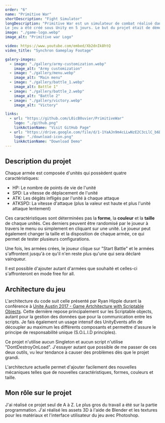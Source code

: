 ```yaml
---
order: "6"
name: "Primitive War"
shortDescription: "Fight Simulator"
longDescription: "Primitive War est un simulateur de combat réalisé dans le cadre d'un test technique. 
Le jeu a été créé sous Unity en 5 jours. Le but du projet était de démontrer ma capacité à produire un code qui soit maintenable."
image: "./game-logo.webp"
image_alt: "Primitive war Logo"

video: https://www.youtube.com/embed/Xb2dnIk8htQ
video_title: "Synchron Gameplay Footage"

galery-images:
  - image: "./gallery/army-customization.webp"
    image_alt: "Army customization"
  - image: "./gallery/menu.webp"
    image_alt: "Main menu"
  - image: "./gallery/battle_1.webp"
    image_alt: Battle 1"
  - image: "./gallery/battle_2.webp"
    image_alt: "Battle 2"
  - image: "./gallery/victory.webp"
    image_alt: "Victory"

links:
  - url: "https://github.com/L0icB0uvier/PrimitiveWar"
    logo: "./github.png"
    linkActionName: "Visit GitHub Page"
  - url: "https://drive.google.com/file/d/1-1YaAJn9m4cLLwNzE2C3cLlC_b6DZvwI/view?usp=sharing"
    logo: "./download-icon.png"
    linkActionName: "Download Demo"
---
```


## Description du projet

Chaque armée est composée d'unités qui possèdent quatre caractéristiques:

- HP: Le nombre de points de vie de l'unité
- SPD: La vitesse de déplacement de l'unité
- ATK: Les dégâts infligés par l'unité à chaque attaque
- ATKSPD: La vitesse d'attaque (plus la valeur est haute et plus l'unité attaque lentement)

Ces caractéristiques sont déterminées pas la **forme**, la **couleur** et la **taille** de chaque unités.
Ces derniers peuvent être randomisé par le joueur à travers le menu ou simplement en cliquant sur une unité.
Le joueur peut également changer la taille et la disposition de chaque armée, ce qui permet de tester plusieurs configurations.

Une fois, les armées crées, le joueur clique sur "Start Battle" et le armées s'affrontent jusqu'à ce qu'il n'en reste plus qu'une qui sera déclaré vainqueur.

Il est possible d'ajouter autant d'armées que souhaité et celles-ci s'affronteront en mode free for all.

## Architecture du jeu

L'architecture du code suit celle présenté par Ryan Hipple durant la conférence à [Unite Austin 2017 - Game Artchitecture with Scriptable Objects](https://www.youtube.com/watch?v=raQ3iHhE_Kk). Cette dernière repose principalement sur les Scriptable objects, autant pour la gestion des données que pour la communication entre les scripts.
Je fais également un usage intensif des UnityEvents afin de découpler au maximum les différents composants et permettre d'assure le principe de responsabilité unique (S.O.L.I.D principles).

Ce projet n'utilise aucun Singleton et aucun script n'utilise "DontDestroyOnLoad". J'essayer autant que possible de me passer de ces deux outils, vu leur tendance à causer des problèmes dès que le projet grandi.

L'architecture actuelle permet d'ajouter facilement des nouvelles mécaniques telles que de nouvelles caractéristiques, formes, couleurs et taille.

## Mon rôle sur le projet

J'ai réalisé ce projet seul de A à Z. Le plus gros du travail a été sur la partie programmation.
J'ai réalisé les assets 3D à l'aide de Blender et les textures pour les matériaux et l'interface utilisateur du jeu avec Photoshop.
